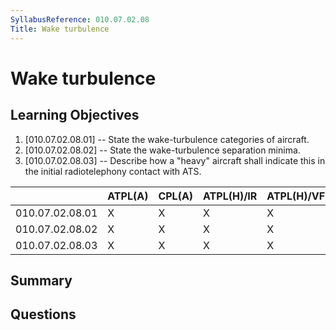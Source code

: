 ```yaml
---
SyllabusReference: 010.07.02.08
Title: Wake turbulence
---
```


# Wake turbulence

## Learning Objectives

1. [010.07.02.08.01] -- State the wake-turbulence categories of aircraft.
2. [010.07.02.08.02] -- State the wake-turbulence separation minima.
3. [010.07.02.08.03] -- Describe how a "heavy" aircraft shall indicate this in
   the initial radiotelephony contact with ATS.

|                 | ATPL(A) | CPL(A) | ATPL(H)/IR | ATPL(H)/VFR | CPL(H) | IR  | CBIR(A) |
| --------------- | ------- | ------ | ---------- | ----------- | ------ | --- | ------- |
| 010.07.02.08.01 | X       | X      | X          | X           | X      | X   |         |
| 010.07.02.08.02 | X       | X      | X          | X           | X      | X   |         |
| 010.07.02.08.03 | X       | X      | X          | X           | X      | X   |         |

## Summary

## Questions
